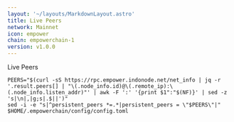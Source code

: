 ```yaml
---
layout: '~/layouts/MarkdownLayout.astro'
title: Live Peers
network: Mainnet
icon: empower
chain: empowerchain-1
version: v1.0.0
---
```

Live Peers 

```
PEERS="$(curl -sS https://rpc.empower.indonode.net/net_info | jq -r '.result.peers[] | "\(.node_info.id)@\(.remote_ip):\(.node_info.listen_addr)"' | awk -F ':' '{print $1":"$(NF)}' | sed -z 's|\n|,|g;s|.$||')"
sed -i -e "s|^persistent_peers *=.*|persistent_peers = \"$PEERS\"|" $HOME/.empowerchain/config/config.toml
```